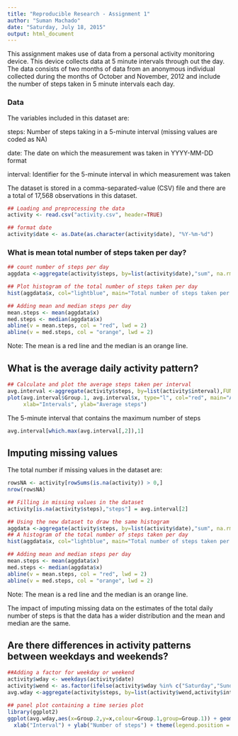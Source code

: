 ```yaml
---
title: "Reproducible Research - Assignment 1"
author: "Suman Machado"
date: "Saturday, July 18, 2015"
output: html_document
---
```


This assignment makes use of data from a personal activity monitoring device. This device collects data at 5 minute intervals through out the day. The data consists of two months of data from an anonymous individual collected during the months of October and November, 2012 and include the number of steps taken in 5 minute intervals each day.

### Data

The variables included in this dataset are:

steps: Number of steps taking in a 5-minute interval (missing values are coded as NA)

date: The date on which the measurement was taken in YYYY-MM-DD format

interval: Identifier for the 5-minute interval in which measurement was taken

The dataset is stored in a comma-separated-value (CSV) file and there are a total of 17,568 observations in this dataset.

```r
## Loading and preprocessing the data
activity <- read.csv("activity.csv", header=TRUE)

## format date 
activity$date <- as.Date(as.character(activity$date), "%Y-%m-%d")
```

### What is mean total number of steps taken per day?

```r
## count number of steps per day
aggdata <-aggregate(activity$steps, by=list(activity$date),"sum", na.rm=TRUE)

## Plot histogram of the total number of steps taken per day
hist(aggdata$x, col="lightblue", main="Total number of steps taken per day", xlab="Steps", ylab="Frequency")

## Adding mean and median steps per day
mean.steps <- mean(aggdata$x)
med.steps <- median(aggdata$x)
abline(v = mean.steps, col = "red", lwd = 2)
abline(v = med.steps, col = "orange", lwd = 2)

```

Note: The mean is a red line and the median is an orange line.

## What is the average daily activity pattern?

```r
## Calculate and plot the average steps taken per interval
avg.interval <-aggregate(activity$steps, by=list(activity$interval),FUN="mean", na.rm=TRUE)
plot(avg.interval$Group.1, avg.interval$x, type="l", col="red", main="Average steps taken per Time Interval", 
     xlab="Intervals", ylab="Average steps")
```

The 5-minute interval that contains the maximum number of steps

```r
avg.interval[which.max(avg.interval[,2]),1]
```

## Imputing missing values

The total number if missing values in the dataset are:

```r
rowsNA <- activity[rowSums(is.na(activity)) > 0,]
nrow(rowsNA)
```

```r
## Filling in missing values in the dataset
activity[is.na(activity$steps),"steps"] = avg.interval[2]

## Using the new dataset to draw the same histogram
aggdata <-aggregate(activity$steps, by=list(activity$date),"sum", na.rm=TRUE)
## A histogram of the total number of steps taken per day
hist(aggdata$x, col="lightblue", main="Total number of steps taken per day", xlab="Steps", ylab="Frequency")

## Adding mean and median steps per day
mean.steps <- mean(aggdata$x)
med.steps <- median(aggdata$x)
abline(v = mean.steps, col = "red", lwd = 2)
abline(v = med.steps, col = "orange", lwd = 2)
```

Note: The mean is a red line and the median is an orange line.

The impact of imputing missing data on the estimates of the total daily number of steps is that the data has a wider distribution and the mean and median are the same.

## Are there differences in activity patterns between weekdays and weekends?

```r
##Adding a factor for weekday or weekend
activity$wday <- weekdays(activity$date)
activity$wend <- as.factor(ifelse(activity$wday %in% c("Saturday","Sunday"), "Weekend", "Weekday"))
avg.wday <-aggregate(activity$steps, by=list(activity$wend,activity$interval),FUN="mean", na.rm=TRUE)

## panel plot containing a time series plot
library(ggplot2)
ggplot(avg.wday,aes(x=Group.2,y=x,colour=Group.1,group=Group.1)) + geom_line() + facet_wrap( ~ Group.1, nrow=2) + 
  xlab("Interval") + ylab("Number of steps") + theme(legend.position = "none")
```

